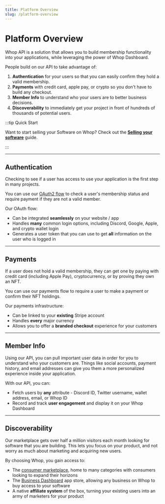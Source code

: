```yaml
---
title: Platform Overview
slug: /platform-overview
---
```



# Platform Overview

<div className="heroGrid">

<div>
<p>Whop API is a solution that allows you to build membership functionality into your applications, while leveraging the power of Whop Dashboard.</p>

<p> People build on our API to take advantage of:</p>

1. **Authentication** for your users so that you can easily confirm they hold a valid membership.
2. **Payments** with credit card, apple pay, or crypto so you don't have to build any checkout.
3. **Member Info** to understand who your users are to better business decisions.
4. **Discoverability** to immediately get your project in front of hundreds of thousands of potential users.

</div>

</div>

:::tip Quick Start

Want to start selling your Software on Whop? Check out the **[Selling your software](/getting-started/getting-started)** guide.

:::

<hr
  style={{
    marginTop: 32,
    backgroundColor: "var(--ifm-toc-border-color)",
  }}
/>

## Authentication

<div className="heroGrid">

<div>
  <p>Checking to see if a user has access to use your application is the first step in many projects.</p>

You can use our [OAuth2 flow](https://dev.whop.com/reference/oauth-implementation) to check a user's membership status and require payment if they are not a valid member.

<p style={{ marginBottom: 6 }}>Our OAuth flow:</p>

- Can be integrated **seamlessly** on your website / app
- Handles **many** common login options, including Discord, Google, Apple, and crypto wallet login
- Generates a user token that you can use to get **all** information on the user who is logged in

<div className="row" style={{ marginBottom: 24 }}>
  <div className="col col--12" style={{ marginTop: 8 }}>
    <QuickstartCard
      name="Learn more about authenticating your users"
      link="/authentication/oauth"
      image="/assets/icons/frame.png"
    />
  </div>
</div>

</div>

</div>

<hr
  style={{
    marginTop: 32,
    backgroundColor: "var(--ifm-toc-border-color)",
  }}
/>

## Payments

<div className="heroGrid">

<div>
  <p>If a user does not hold a valid membership, they can get one by paying with credit card (including Apple Pay), cryptocurrency, or by proving they own an NFT.</p>

You can use our payments flow to require a user to make a payment or confirm their NFT holdings.

<p style={{ marginBottom: 6 }}>Our payments infrastructure:</p>

- Can be linked to your **existing** Stripe account
- Handles **every** major currency
- Allows you to offer a **branded checkout** experience for your customers

<div className="row" style={{ marginBottom: 24 }}>
  <div className="col col--12" style={{ marginTop: 8 }}>
    <QuickstartCard
      name="Learn more about payments"
      link="/"
      image="/assets/icons/frame.png"
    />
  </div>
</div>

</div>

</div>

<hr
  style={{
    marginTop: 32,
    backgroundColor: "var(--ifm-toc-border-color)",
  }}
/>

## Member Info

<div className="heroGrid">
  <div>
    <p>
     Using our API, you can pull important user data in order for you to understand who your customers are. Things like social accounts, payment history, and email addresses can give you them a more personalized experience inside your application.
    </p>

<p style={{ marginBottom: 6 }}>With our API, you can:</p>

- Fetch users by **any** attribute - Discord ID, Twitter username, wallet address, email, or Whop ID
- Record and track **user engagement** and display it on your Whop Dashboard

<div className="row" style={{marginBottom:24}}>

<div className="col col--12" style={{ marginTop: 8 }}>
  <QuickstartCard
    name="Learn more about member info"
    link="/"
    image="/assets/icons/frame.png"
  />
</div>

</div>

<p>

</p>
</div>

</div>

<hr
  style={{
    marginTop: 32,
    backgroundColor: "var(--ifm-toc-border-color)",
  }}
/>

## Discoverability

<div className="heroGrid">
  
  <div>
    <p>
    Our marketplace gets over half a million visitors each month looking for software that you are building. This lets you focus on your product, and not worry as much about marketing and acquiring new users.
    </p>

<p style={{ marginBottom: 6 }}>By choosing Whop, you gain access to:</p>

- The [consumer marketplace](https://whop.com), home to many categories with consumers looking to expand their horizons
- The [Business Dashboard](https://dash.whop.com/apps) app store, allowing any business on Whop to buy access to your software
- A native **affiliate system** of the box, turning your existing users into an army of marketers for your product

<div className="row" style={{marginBottom:24}}>

<div className="col col--12" style={{ marginTop: 8 }}>
  <QuickstartCard
    name="Learn more about discoverability"
    link="/"
    image="/assets/icons/frame.png"
  />
</div>
</div>
</div>
</div>
